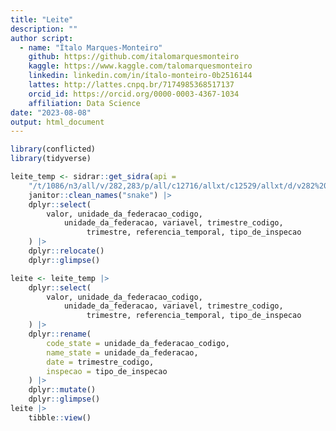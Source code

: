 ```yaml
---
title: "Leite"
description: ""
author script: 
  - name: "Ítalo Marques-Monteiro"
    github: https://github.com/italomarquesmonteiro
    kaggle: https://www.kaggle.com/talomarquesmonteiro
    linkedin: linkedin.com/in/ítalo-monteiro-0b2516144
    lattes: http://lattes.cnpq.br/7174985368517137
    orcid_id: https://orcid.org/0000-0003-4367-1034
    affiliation: Data Science
date: "2023-08-08"
output: html_document
---
```


```r
library(conflicted)
library(tidyverse)
```


```r
leite_temp <- sidrar::get_sidra(api = 
    "/t/1086/n3/all/v/282,283/p/all/c12716/allxt/c12529/allxt/d/v282%200,v283%200" ) |>
    janitor::clean_names("snake") |>
    dplyr::select(
        valor, unidade_da_federacao_codigo, 
            unidade_da_federacao, variavel, trimestre_codigo,
                 trimestre, referencia_temporal, tipo_de_inspecao
    ) |>
    dplyr::relocate()
    dplyr::glimpse()
```


```r
leite <- leite_temp |> 
    dplyr::select(
        valor, unidade_da_federacao_codigo, 
            unidade_da_federacao, variavel, trimestre_codigo,
                 trimestre, referencia_temporal, tipo_de_inspecao
    ) |>
    dplyr::rename(
        code_state = unidade_da_federacao_codigo,
        name_state = unidade_da_federacao,
        date = trimestre_codigo, 
        inspecao = tipo_de_inspecao
    ) |>
    dplyr::mutate()
    dplyr::glimpse() 
leite |>
    tibble::view()

```
